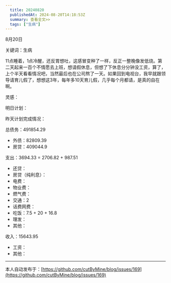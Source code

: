 ```yaml
---
  title: 20240820
  publishedAt: 2024-08-20T14:18:53Z
  summary: 查看全文>>
  tags: ["生病"]
---
```


8月20日 

关键词：生病

11点睡着，1点冷醒，还反胃想吐，这感冒变种了一样，反正一整晚像发低烧。第二天起来一百个不情愿去上班，想请假休息，但想了下休息分分钟没工资，算了，上个半天看看情况吧，当然最后也在公司熬了一天。如果回到电视台，我早就跟领导请育儿假了，想想这3年，每年多10天育儿假，几乎每个月都请，是真的自在啊。

灵感：

明日计划：

昨天计划完成情况：

总债务：491854.29
- 外债：82809.39
- 房贷：409044.9

支出：3694.33 = 2706.82 + 987.51
- 还贷：
- 房贷（纯利息）：
- 电费：
- 物业费：
- 燃气费：
- 交通：2
- 话费网费：
- 吃饭：7.5 + 20 + 16.8
- 理发：
- 其他：

收入：15643.95
- 工资：
- 其他：


---
本人自动发布于：[https://github.com/cutByMine/blog/issues/169](https://github.com/cutByMine/blog/issues/169)
